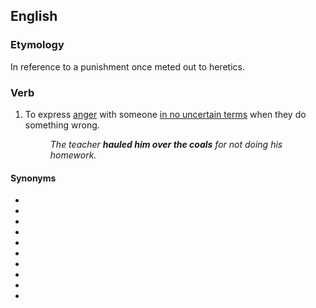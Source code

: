 ==English==

===Etymology===
In reference to a punishment once meted out to heretics. <!--Chambers 1908-->

===Verb===
{{head|en|verb}}

# {{lb|en|chiefly|UK|idiomatic}} To express [[anger]] with someone [[in no uncertain terms]] when they do something wrong.
#: ''The teacher '''hauled him over the coals''' for not doing his homework.''

====Synonyms====
* {{l|en|berate}}
* {{l|en|dressing-down|give someone a dressing down}}
* {{l|en|telling off|give someone a telling off}}
* {{l|en|rake someone over the coals}}
* {{l|en|read someone the riot act}}
* {{l|en|scold}}
* {{l|en|tell off|tell someone off}}
* {{l|en|tear a strip off someone}}
* {{l|en|tear someone a new one}}
* {{l|en|tear someone a new asshole}}